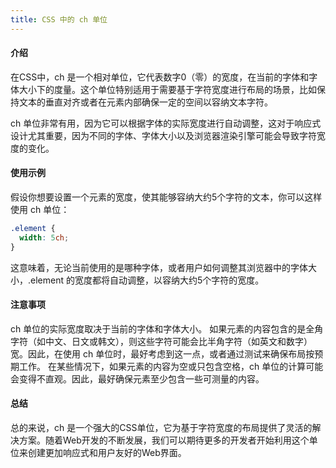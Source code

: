 ```yaml
---
title: CSS 中的 ch 单位
---
```


#### 介绍
在CSS中，ch 是一个相对单位，它代表数字0（零）的宽度，在当前的字体和字体大小下的度量。这个单位特别适用于需要基于字符宽度进行布局的场景，比如保持文本的垂直对齐或者在元素内部确保一定的空间以容纳文本字符。

ch 单位非常有用，因为它可以根据字体的实际宽度进行自动调整，这对于响应式设计尤其重要，因为不同的字体、字体大小以及浏览器渲染引擎可能会导致字符宽度的变化。

#### 使用示例
假设你想要设置一个元素的宽度，使其能够容纳大约5个字符的文本，你可以这样使用 ch 单位：
```css
.element {
  width: 5ch;
}
```
这意味着，无论当前使用的是哪种字体，或者用户如何调整其浏览器中的字体大小，.element 的宽度都将自动调整，以容纳大约5个字符的宽度。

#### 注意事项
ch 单位的实际宽度取决于当前的字体和字体大小。
如果元素的内容包含的是全角字符（如中文、日文或韩文），则这些字符可能会比半角字符（如英文和数字）宽。因此，在使用 ch 单位时，最好考虑到这一点，或者通过测试来确保布局按预期工作。
在某些情况下，如果元素的内容为空或只包含空格，ch 单位的计算可能会变得不直观。因此，最好确保元素至少包含一些可测量的内容。

#### 总结
总的来说，ch 是一个强大的CSS单位，它为基于字符宽度的布局提供了灵活的解决方案。随着Web开发的不断发展，我们可以期待更多的开发者开始利用这个单位来创建更加响应式和用户友好的Web界面。